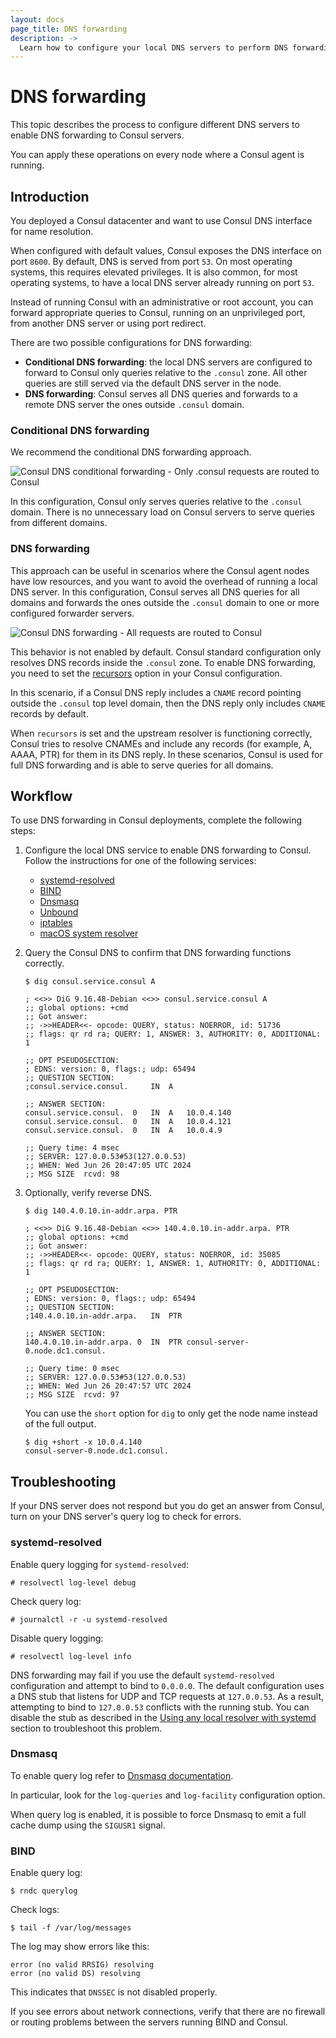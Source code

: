 ```yaml
---
layout: docs
page_title: DNS forwarding
description: ->
  Learn how to configure your local DNS servers to perform DNS forwarding to Consul servers.
---
```


# DNS forwarding

This topic describes the process to configure different DNS servers to enable DNS forwarding to Consul servers.

You can apply these operations on every node where a Consul agent is running.

## Introduction

You deployed a Consul datacenter and want to use Consul DNS interface for name resolution.

When configured with default values, Consul exposes the DNS interface on port `8600`. By default, DNS is served from port `53`. On most operating systems, this requires elevated privileges. It is also common, for most operating systems, to have a local DNS server already running on port `53`.

Instead of running Consul with an administrative or root account, you can forward appropriate queries to Consul, running on an unprivileged port, from another DNS server or using port redirect.

There are two possible configurations for DNS forwarding:
 - **Conditional DNS forwarding**: the local DNS servers are configured to forward to Consul only queries relative to the `.consul` zone. All other queries are still served via the default DNS server in the node.
 - **DNS forwarding**: Consul serves all DNS queries and forwards to a remote DNS server the ones outside `.consul` domain.

### Conditional DNS forwarding

We recommend the conditional DNS forwarding approach. 

![Consul DNS conditional forwarding - Only .consul requests are routed to Consul](/img/consul-dns-conditional-forwarding.png)

In this configuration, Consul only serves queries relative to the `.consul` domain. There is no unnecessary load on Consul servers to serve queries from different domains.

### DNS forwarding

This approach can be useful in scenarios where the Consul agent nodes have low resources, and you want to avoid the overhead of running a local DNS server. In this configuration, Consul serves all DNS queries for all domains and forwards the ones outside the `.consul` domain to one or more configured forwarder servers.

![Consul DNS forwarding - All requests are routed to Consul](/img/consul-dns-forwarding.png)

This behavior is not enabled by default. Consul standard configuration only resolves DNS records inside the `.consul` zone. To enable DNS forwarding, you need to set the [recursors](/consul/docs/agent/config/config-files#recursors) option in your Consul configuration.

In this scenario, if a Consul DNS reply includes a `CNAME` record pointing outside the `.consul` top level domain, then the DNS reply only includes `CNAME` records by default. 

When `recursors` is set and the upstream resolver is functioning correctly, Consul tries to resolve CNAMEs and include any records (for example, A, AAAA, PTR) for them in its DNS reply. In these scenarios, Consul is used for full DNS forwarding and is able to serve queries for all domains.

## Workflow

To use DNS forwarding in Consul deployments, complete the following steps:

1. Configure the local DNS service to enable DNS forwarding to Consul. Follow the instructions for one of the following services:
  
    - [systemd-resolved](/consul/docs/services/discovery/dns-forwarding/enable#systemd-resolved)
    - [BIND](/consul/docs/services/discovery/dns-forwarding/enable#bind)
    - [Dnsmasq](/consul/docs/services/discovery/dns-forwarding/enable#dnsmasq)
    - [Unbound](/consul/docs/services/discovery/dns-forwarding/enable#unbound)
    - [iptables](/consul/docs/services/discovery/dns-forwarding/enable#iptables)
    - [macOS system resolver](/consul/docs/services/discovery/dns-forwarding/enable#macOS)

1. Query the Consul DNS to confirm that DNS forwarding functions correctly.

    ```shell-session
    $ dig consul.service.consul A
    
    ; <<>> DiG 9.16.48-Debian <<>> consul.service.consul A
    ;; global options: +cmd
    ;; Got answer:
    ;; ->>HEADER<<- opcode: QUERY, status: NOERROR, id: 51736
    ;; flags: qr rd ra; QUERY: 1, ANSWER: 3, AUTHORITY: 0, ADDITIONAL: 1
    
    ;; OPT PSEUDOSECTION:
    ; EDNS: version: 0, flags:; udp: 65494
    ;; QUESTION SECTION:
    ;consul.service.consul.		IN	A
    
    ;; ANSWER SECTION:
    consul.service.consul.	0	IN	A	10.0.4.140
    consul.service.consul.	0	IN	A	10.0.4.121
    consul.service.consul.	0	IN	A	10.0.4.9
    
    ;; Query time: 4 msec
    ;; SERVER: 127.0.0.53#53(127.0.0.53)
    ;; WHEN: Wed Jun 26 20:47:05 UTC 2024
    ;; MSG SIZE  rcvd: 98
    
    ```

1. Optionally, verify reverse DNS.

    ```shell-session
    $ dig 140.4.0.10.in-addr.arpa. PTR
    
    ; <<>> DiG 9.16.48-Debian <<>> 140.4.0.10.in-addr.arpa. PTR
    ;; global options: +cmd
    ;; Got answer:
    ;; ->>HEADER<<- opcode: QUERY, status: NOERROR, id: 35085
    ;; flags: qr rd ra; QUERY: 1, ANSWER: 1, AUTHORITY: 0, ADDITIONAL: 1
    
    ;; OPT PSEUDOSECTION:
    ; EDNS: version: 0, flags:; udp: 65494
    ;; QUESTION SECTION:
    ;140.4.0.10.in-addr.arpa.	IN	PTR
    
    ;; ANSWER SECTION:
    140.4.0.10.in-addr.arpa. 0	IN	PTR	consul-server-0.node.dc1.consul.
    
    ;; Query time: 0 msec
    ;; SERVER: 127.0.0.53#53(127.0.0.53)
    ;; WHEN: Wed Jun 26 20:47:57 UTC 2024
    ;; MSG SIZE  rcvd: 97
    
    ```
    
    You can use the `short` option for `dig` to only get the node name instead of the full output.

    ```shell-session
    $ dig +short -x 10.0.4.140
    consul-server-0.node.dc1.consul.
    ```

## Troubleshooting

If your DNS server does not respond but you do get an answer from Consul, turn on your DNS server's query log to check for errors.

### systemd-resolved

Enable query logging for `systemd-resolved`:

```shell-session
# resolvectl log-level debug
```

Check query log:

```shell-session
# journalctl -r -u systemd-resolved
```

Disable query logging:

```shell-session
# resolvectl log-level info
```

DNS forwarding may fail if you use the default `systemd-resolved` configuration and attempt to bind to `0.0.0.0`. The default configuration uses a DNS stub that listens for UDP and TCP requests at `127.0.0.53`. As a result, attempting to bind to `127.0.0.53` conflicts with the running stub. You can disable the stub as described in the [Using any local resolver with systemd](/consul/docs/services/discovery/dns-forwarding/enable#using-any-local-resolver-with-systemd) section to troubleshoot this problem.

### Dnsmasq

To enable query log refer to [Dnsmasq documentation](https://thekelleys.org.uk/dnsmasq/docs/dnsmasq-man.html).

In particular, look for the `log-queries` and `log-facility` configuration option.

When query log is enabled, it is possible to force Dnsmasq to emit a full cache dump using the `SIGUSR1` signal.

### BIND

Enable query log:

```shell-session
$ rndc querylog
```

Check logs:

```shell-session
$ tail -f /var/log/messages
```

The log may show errors like this:

<CodeBlockConfig hideClipboard>

```plaintext
error (no valid RRSIG) resolving
error (no valid DS) resolving
```

</CodeBlockConfig>

This indicates that `DNSSEC` is not disabled properly.

If you see errors about network connections, verify that there are no firewall
or routing problems between the servers running BIND and Consul.
